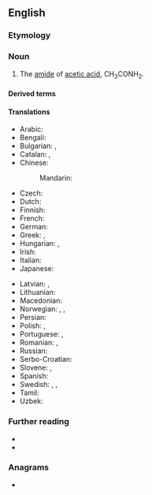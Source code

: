 {{also|acétamide}}
==English==
{{wikipedia}}

===Etymology===
{{blend|acetyl|amide|lang=en}}

===Noun===
{{en-noun}}

# {{lb|en|organic compound}} The [[amide]] of [[acetic acid]], CH<sub>3</sub>CONH<sub>2</sub>.

====Derived terms====
{{der2|lang=en
|iodoacetamide
|thioacetamide
|fluoroacetamide
|dichloroacetamide
|bromoacetamide
|hydroxyacetamide
|ketoacetamide
|arylacetamide
|acetamidase}}

====Translations====
{{trans-top|amide of acetic acid}}
* Arabic: {{t|ar|أسيتاميد}}
* Bengali: {{t|bn|অ্যাসিট্যামাইড|tr=êsiṭyāmāiḍ}}
* Bulgarian: {{t|bg|ацетамид}}, {{t|bg|етанамид}}
* Catalan: {{t|ca|acetamida|f}}, {{t|ca|etanamida}}
* Chinese:
*: Mandarin: {{t+|cmn|乙酰胺|tr=yǐxiānàn}}
* Czech: {{t|cs|acetamid}}
* Dutch: {{t|nl|aceetamide}}
* Finnish: {{t|fi|asetamidi}}
* French: {{t+|fr|acétamide|m}}
* German: {{t+|de|Acetamid|n}}
* Greek: {{t|el|αιθαναμίδιο}}, {{t|el|ακεταμίδιο}}
* Hungarian: {{t|hu|acetamid}}, {{t|hu|etánamid}}
* Irish: {{t|ga|aicéataimíd|f}}
* Italian: {{t+|it|acetammide|f}}
* Japanese: {{t|ja|アセトアミド|tr=asetoamido}}
{{trans-mid}}
* Latvian: {{t|lv|acetamīds}}, {{t|lv|etānamīds}}
* Lithuanian: {{t|lt|acetamidas}}
* Macedonian: {{t|mk|aцетамид}}
* Norwegian: {{t|no|acetamid}}, {{t|no|eddiksyreamid}}, {{t|no|etanamid}}
* Persian: {{t|fa|استامید}}
* Polish: {{t+|pl|acetamid|m}}, {{t|pl|etanoamid}}
* Portuguese: {{t|pt|acetamida|f}}, {{t|pt|etanamida}}
* Romanian: {{t+|ro|acetamidă}}, {{t|ro|etanamidă}}
* Russian: {{t+|ru|ацетамид}}
* Serbo-Croatian: {{t|sh|acetamid}}
* Slovene: {{t|sl|acetamid}}, {{t|sl|etanamid}}
* Spanish: {{t|es|acetamida|f}}
* Swedish: {{t|sv|etanamid}}, {{t|sv|etansyraamid}}, {{t+|sv|acetamid}}
* Tamil: {{t|ta|அசிட்டமைடு}}
* Uzbek: {{t|uz|atsetamid}}
{{trans-bottom}}

===Further reading===
* {{R:WebMineral}}
* {{R:mindat}}

===Anagrams===
* {{anagrams|en|emaciated}}